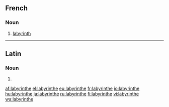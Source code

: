 ==French==

===Noun===
{{fr-noun|m}}

# [[labyrinth]]

----

==Latin==

===Noun===
{{la-noun-form|labyrinthe}}

# {{inflection of|labyrinthus|labyrinthus|voc|s|lang=la}}

[[af:labyrinthe]]
[[el:labyrinthe]]
[[eu:labyrinthe]]
[[fr:labyrinthe]]
[[io:labyrinthe]]
[[hu:labyrinthe]]
[[ja:labyrinthe]]
[[ru:labyrinthe]]
[[fi:labyrinthe]]
[[vi:labyrinthe]]
[[wa:labyrinthe]]